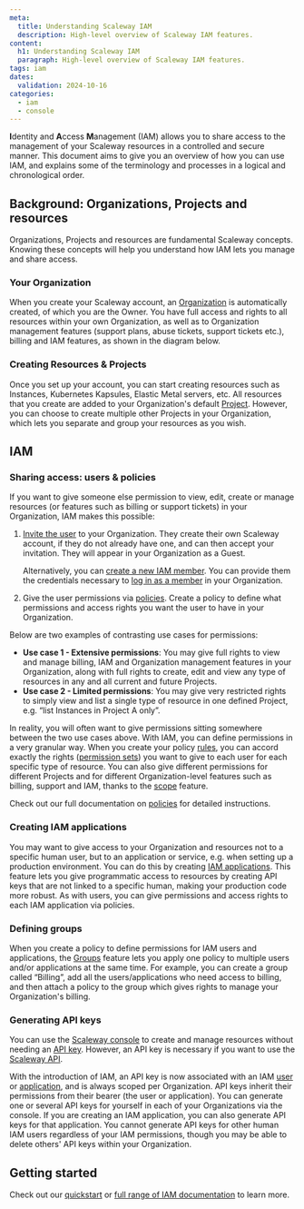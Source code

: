 ```yaml
---
meta:
  title: Understanding Scaleway IAM
  description: High-level overview of Scaleway IAM features.
content:
  h1: Understanding Scaleway IAM
  paragraph: High-level overview of Scaleway IAM features.
tags: iam
dates:
  validation: 2024-10-16
categories:
  - iam
  - console
---
```


**I**dentity and **A**ccess **M**anagement (IAM) allows you to share access to the management of your Scaleway resources in a controlled and secure manner. This document aims to give you an overview of how you can use IAM, and explains some of the terminology and processes in a logical and chronological order.

## Background: Organizations, Projects and resources

Organizations, Projects and resources are fundamental Scaleway concepts. Knowing these concepts will help you understand how IAM lets you manage and share access.

### Your Organization

When you create your Scaleway account, an [Organization](/iam/concepts/#organization) is automatically created, of which you are the Owner. You have full access and rights to all resources within your own Organization, as well as to Organization management features (support plans, abuse tickets, support tickets etc.), billing and IAM features, as shown in the diagram below.

  <Lightbox src="scaleway-iam-organization.webp" alt="" />

### Creating Resources & Projects

Once you set up your account, you can start creating resources such as Instances, Kubernetes Kapsules, Elastic Metal servers, etc. All resources that you create are added to your Organization's default [Project](/iam/concepts/#project). However, you can choose to create multiple other Projects in your Organization, which lets you separate and group your resources as you wish.

## IAM

### Sharing access: users & policies

If you want to give someone else permission to view, edit, create or manage resources (or features such as billing or support tickets) in your Organization, IAM makes this possible:

1. [Invite the user](/iam/how-to/invite-user-to-orga/) to your Organization. They create their own Scaleway account, if they do not already have one, and can then accept your invitation. They will appear in your Organization as a Guest.

    Alternatively, you can [create a new IAM member](/iam/how-to/manage-members#how-to-create-a-member). You can provide them the credentials necessary to [log in as a member](/iam/how-to/log-in-as-a-member) in your Organization.

2. Give the user permissions via [policies](/iam/concepts/#policy). Create a policy to define what permissions and access rights you want the user to have in your Organization.
    <Lightbox src="scaleway-iam-policy.webp" alt="" />

Below are two examples of contrasting use cases for permissions:

- **Use case 1 - Extensive permissions**: You may give full rights to view and manage billing, IAM and Organization management features in your Organization, along with full rights to create, edit and view any type of resources in any and all current and future Projects.
- **Use case 2 - Limited permissions**: You may give very restricted rights to simply view and list a single type of resource in one defined Project, e.g. “list Instances in Project A only”.

In reality, you will often want to give permissions sitting somewhere between the two use cases above. With IAM, you can define permissions in a very granular way. When you create your policy [rules](/iam/concepts/#rule), you can accord exactly the rights ([permission sets](/iam/concepts/#permission-set)) you want to give to each user for each specific type of resource. You can also give different permissions for different Projects and for different Organization-level features such as billing, support and IAM, thanks to the [scope](/iam/concepts/#scope) feature.

Check out our full documentation on [policies](/iam/reference-content/policy/) for detailed instructions.

### Creating IAM applications

You may want to give access to your Organization and resources not to a specific human user, but to an application or service, e.g. when setting up a production environment. You can do this by creating [IAM applications](/iam/concepts/#application). This feature lets you give programmatic access to resources by creating API keys that are not linked to a specific human, making your production code more robust. As with users, you can give permissions and access rights to each IAM application via policies.

<Lightbox src="scaleway-iam-create-app.webp" alt="" />

### Defining groups

When you create a policy to define permissions for IAM users and applications, the [Groups](/iam/concepts/#group) feature lets you apply one policy to multiple users and/or applications at the same time. For example, you can create a group called “Billing”, add all the users/applications who need access to billing, and then attach a policy to the group which gives rights to manage your Organization's billing.

<Lightbox src="scaleway-iam-concepts.webp" alt="" />

### Generating API keys

You can use the [Scaleway console](https://console.scaleway.com) to create and manage resources without needing an [API key](/iam/concepts/#api-key). However, an API key is necessary if you want to use the [Scaleway API](https://www.scaleway.com/en/developers/api/).

With the introduction of IAM, an API key is now associated with an IAM [user](/iam/concepts/#user) or [application](/iam/concepts/#application), and is always scoped per Organization. API keys inherit their permissions from their bearer (the user or application). You can generate one or several API keys for yourself in each of your Organizations via the console. If you are creating an IAM application, you can also generate API keys for that application. You cannot generate API keys for other human IAM users regardless of your IAM permissions, though you may be able to delete others' API keys within your Organization.

<Lightbox src="scaleway-iam-api-key.webp" alt="" />

## Getting started

Check out our [quickstart](/iam/quickstart/) or [full range of IAM documentation](/iam/) to learn more.


